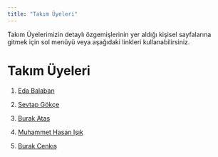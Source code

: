 ```yaml
---
title: "Takım Üyeleri"
---
```


Takım Üyelerimizin detaylı özgemişlerinin yer aldığı kişisel sayfalarına gitmek için sol menüyü veya aşağıdaki linkleri kullanabilirsiniz.

# Takım Üyeleri

1.  [Eda Balaban](/takim/edabalaban.qmd)

2.  [Sevtap Gökçe](/takim/SevtapGokce.qmd)

3.  [Burak Atas](/takim/BurakAtas.qmd)

4.  [Muhammet Hasan Işık](/takim/muhammethasanisik.qmd)

5.  [Burak Cenkış](/takim/burakcenkis.qmd)
